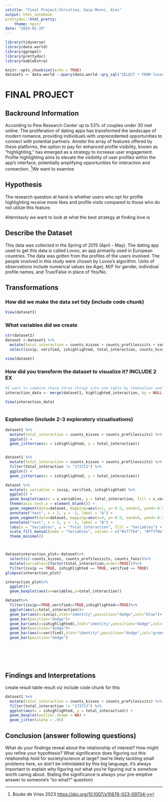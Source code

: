 ```yaml
---
sstitle: "Final Project:Christina, Gaia Menni, Alex"
output: html_notebook
prettydoc::html_pretty:
    theme: hpstr
date: "2024-02-29"
---
```


```r
library(tidyverse)
library(data.world)
library(ggrepel)
library(prettydoc)
library(kableExtra)

```

```r
knitr::opts_chunk$set(echo = TRUE)
dataset1 <- data.world ::query(data.world::qry_sql("SELECT * FROM lovoo_v3_users_api_results"), dataset = "https://data.world/jfreex/dating-app-user-profiles-stats-lovoo-v3")

```
# FINAL PROJECT

## Backround Information 

According to Pew Research Center up to 53% of couples under 30 met online. The proliferation of dating apps has transformed the landscape of modern romance, providing individuals with unprecedented opportunities to connect with potential partners. Amidst the array of features offered by these platforms, the option to pay for enhanced profile visibility, known as "highlighting," has emerged as a strategy to increase user engagement. Profile highlighting aims to elevate the visibility of user profiles within the app's interface, potentially amplifying opportunities for interaction and connection. ^[Bouke de Vries 2023 <https://doi.org/10.1007/s10676-023-09704-y>]We want to examine  

## Hypothesis
The research question at hand is whether users who opt for profile highlighting receive more likes and profile visits compared to those who do not utilize this feature.

Alternitavly we want to look at what the best strategy at finding love is




## Describe the Dataset

This data was collected in the Spring of 2015 (April - May). The dating app used to get this data is called Lovoo, an app primarily used in European countries. The data was gotten from the profiles of the users involved. The people involved in this study were chosen by Lovoo's algorithm. Units of observations include numerical values (ex:Age), M/F for gender, individual profile names, and True/False in place of Yes/No. 


## Transformations
### How did we make the data set tidy (include code chunk)
```r
View(dataset1)
```

### What variables did we create
```r
str(dataset1)
dataset <-dataset1 %>%
  mutate(total_interaction = counts_kisses + counts_profilevisits + counts_fans)%>%
  select(isvip, verified, ishighlighted, total_interaction, counts_kisses, counts_profilevisits, counts_fans)

view(dataset)


```

### How did you transform the dataset to visualize it? INCLUDE 2 EX
```r
#I want to combine these three things into one table by themselves and arrange in decending order 
interaction_data <- merge(dataset1, highlighted_interaction, by = NULL)

View(interaction_data)
  
```

### Exploration (include 2-3 exploratory vizualisations)
```r
dataset1 %>%
  mutate(total_interaction = counts_kisses + counts_profilevisits) %>%
  ggplot() +
  geom_jitter(aes(x = ishighlighted, y = total_interaction))


dataset1 %>%
  mutate(total_interaction = counts_kisses + counts_profilevisits) %>%
  filter(total_interaction != "173713") %>%
  ggplot() +
  geom_jitter(aes(x = ishighlighted, y = total_interaction))

dataset %>%
  mutate(x_variables = isvip, verified, ishighlighted) %>%
  ggplot() + 
  geom_boxplot(aes(x = x_variables, y = total_interaction, fill = x_variables))  + 
  theme(axis.text.x = element_blank()) +
  geom_segment(data=dataset, mapping=aes(x=1, y=-0.5, xend=3, yend=-0.5), size=2) +
  annotate("text", x = 2, y = -1, label = "A") + 
  geom_segment(data=dataset, mapping=aes(x=4, y=-0.5, xend=6, yend=-0.5), size=2) +
  annotate("text", x = 5, y = -1, label = "B") +
  labs(x = "Variables", y = "Total Interaction", fill = "Variables") +
  scale_fill_manual(name = "Variables", values = c("#1f77b4", "#ff7f0e", "#2ca02c")) +
  theme_minimal()



datasetinteraction_plot<-dataset%>%
  select(c(-counts_kisses, counts_profilevisits, counts_fans))%>%
  mutate(variables=(factor(total_interaction,order=TRUE)))%>%
  filter(isvip == TRUE, ishighlighted == TRUE, verified == TRUE)
glimpse(interaction_plot)

interaction_plot%>%
  ggplot()+
  geom_boxplot(aes(x=variables,y=total_interaction))

dataset%>%
  filter(isvip==TRUE,verified==TRUE,ishighlighted==TRUE)%>%
  ggplot(aes(y=total_interaction))+
  geom_bar(aes(x=isvip),stat="identity",possition="dodge",col="blue")+
  geom_bar(position="dodge")+
  geom_bar(aes(x=ishighlighted),stat="identity",possition="dodge",col="red")+
  geom_bar(position="dodge")+
  geom_bar(aes(x=verified),stat="identity",possition="dodge",col="green")+
  geom_bar(position="dodge")







```

## Findings and Interpretations
create result table
result viz include code chunk for this
```r
dataset1 %>%
  mutate(total_interaction = counts_kisses + counts_profilevisits) %>% 
  filter(total_interaction != "173713") %>% 
  ggplot(aes(x = ishighlighted, y = total_interaction)) +
  geom_boxplot(outlier.shape = NA) +
  geom_jitter(alpha = .05)
```

## Conclusion (answer following questions)
What do your findings reveal about the relationship of interest?
How might you refine your hypothesis?
What significance does figuring out this relationship hold for society/science at large? (we’re likely tackling small problems here, so don’t be intimidated by this big language, it’s always important to explain why figuring out what you’re figuring out is *somehow* worth caring about. Stating the significance is always your pre-emptive answer to someone’s “so what?” question)


